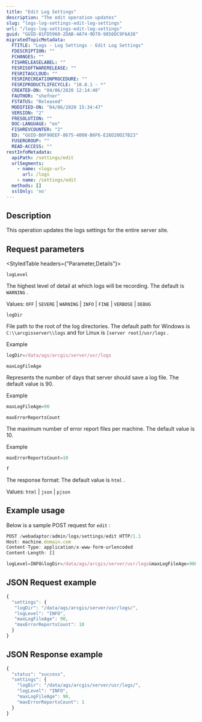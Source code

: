 ```yaml
---
title: "Edit Log Settings"
description: "The edit operation updates"
slug: "logs-log-settings-edit-log-settings"
url: "/logs-log-settings-edit-log-settings"
guid: "GUID-81FD5960-2DAB-4A74-9D78-9856DC9F6A38"
migratedTopicMetadata:
  FTITLE: "Logs - Log Settings - Edit Log Settings"
  FDESCRIPTION: ""
  FCHANGES: ""
  FISHRELEASELABEL: ""
  FESRISOFTWARERELEASE: ""
  FESRITAGCLOUD: ""
  FESRIRECREATIONPROCEDURE: ""
  FESRIPRODUCTLIFECYCLE: "10.8.1 - *"
  CREATED-ON: "04/06/2020 12:14:40"
  FAUTHOR: "shefner"
  FSTATUS: "Released"
  MODIFIED-ON: "04/06/2020 15:34:47"
  VERSION: "2"
  FRESOLUTION: ""
  DOC-LANGUAGE: "en"
  FISHREVCOUNTER: "2"
  ED: "GUID-B0F90EEF-8675-4008-B6F6-E26D20D27B23"
  FUSERGROUP: ""
  READ-ACCESS: ""
restInfoMetadata:
  apiPath: /settings/edit
  urlSegments:
    - name: <logs-url>
      url: /logs
    - name: /settings/edit
  methods: []
  sslOnly: 'no'
---
```


## Description

This operation updates the logs settings for the entire server site.

##  Request parameters

<StyledTable headers={"Parameter,Details"}>

<StyledTableRow>

<StyledTableCell cellStyle="markdown">

`logLevel` 

</StyledTableCell>

<StyledTableCell cellStyle="markdown">

The highest level of detail at which logs will be recording. The default is `WARNING` .

Values: `OFF`  \| `SEVERE`  \| `WARNING`  \| `INFO`  \| `FINE`  \| `VERBOSE`  \| `DEBUG` 

</StyledTableCell>

</StyledTableRow>

<StyledTableRow>

<StyledTableCell cellStyle="markdown">

`logDir` 

</StyledTableCell>

<StyledTableCell cellStyle="markdown">

File path to the root of the log directories. The default path for Windows is `C:\\arcgisserver\\logs`  and for Linux is `[server root]/usr/logs` .

Example

```javascript
logDir=/data/ags/arcgis/server/usr/logs
```

 

</StyledTableCell>

</StyledTableRow>

<StyledTableRow>

<StyledTableCell cellStyle="markdown">

`maxLogFileAge` 

</StyledTableCell>

<StyledTableCell cellStyle="markdown">

Represents the number of days that server should save a log file. The default value is 90.

Example

```javascript
maxLogFileAge=90
```

 

</StyledTableCell>

</StyledTableRow>

<StyledTableRow>

<StyledTableCell cellStyle="markdown">

`maxErrorReportsCount` 

</StyledTableCell>

<StyledTableCell cellStyle="markdown">

The maximum number of error report files per machine. The default value is 10.

Example

```javascript
maxErrorReportsCount=10
```

 

</StyledTableCell>

</StyledTableRow>

<StyledTableRow>

<StyledTableCell cellStyle="markdown">

`f` 

</StyledTableCell>

<StyledTableCell cellStyle="markdown">

The response format: The default value is `html` .

Values: `html`  \| `json`  \| `pjson` 

</StyledTableCell>

</StyledTableRow>

</StyledTable>

## Example usage

Below is a sample POST request for `edit` :

```javascript
POST /webadaptor/admin/logs/settings/edit HTTP/1.1
Host: machine.domain.com
Content-Type: application/x-www-form-urlencoded
Content-Length: []

logLevel=INFO&logDir=/data/ags/arcgis/server/usr/logs&maxLogFileAge=90&maxErrorReportsCount=10&f=json
```

 

## JSON Request example

```javascript
{
  "settings": {
   "logDir": "/data/ags/arcgis/server/usr/logs/",
   "logLevel": "INFO",
   "maxLogFileAge": 90,
   "maxErrorReportsCount": 10
  }
}
```

 

## JSON Response example

```javascript
{
  "status": "success",
  "settings": {
    "logDir": "/data/ags/arcgis/server/usr/logs/",
    "logLevel": "INFO",
    "maxLogFileAge": 90,
    "maxErrorReportsCount": 1
  }
}
```

 
